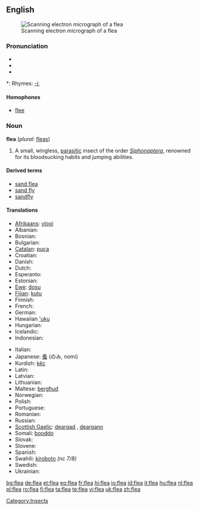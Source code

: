 {{wikipedia}}
{{see|fleá}}
==English==
[[Image:Scanning Electron Micrograph of a Flea.jpg|thumb|Scanning electron micrograph of a flea]]

===Pronunciation===
* {{IPA|/fliː/}}
* {{SAMPA|/fli:/}}
* {{audio|en-us-flea.ogg|Audio (US)}}

*: Rhymes: [[Rhymes:English:-iː|-iː]]

====Homophones====
* [[flee]]

===Noun===
'''flea''' (''plural:'' [[fleas]])

# A small, wingless, [[parasitic]] insect of the order ''[[Siphonaptera]]'', renowned for its bloodsucking habits and jumping abilities.

====Derived terms====
* [[sand flea]]
* [[sand fly]]
* [[sandfly]]

====Translations====
{{top}}
* [[Afrikaans]]: [[vlooi]]
* Albanian: {{t+|sq|plesht|m|xs=Albanian}}
* Bosnian: {{t-|bs|buha|f}}
* Bulgarian: {{t+|bg|бълха|f|tr=bǎlkhá|sc=Cyrl}}
* [[Catalan]]: [[puça]] {{f}}
* Croatian: {{t-|hr|buha|f}}
* Danish: {{t-|da|loppe|c}}
* Dutch: {{t+|nl|vlo|f}}
* Esperanto: {{t+|eo|pulo|xs=Esperanto}}
* Estonian: {{t-|et|kirp}}
* [[Ewe]]: [[dosu]] {{n}}
* [[Fijian]]: [[kutu]]
* Finnish: {{t+|fi|kirppu}}
* French: {{t+|fr|puce|f}}
* German: {{t+|de|Floh|m}}
* Hawaiian [['uku]]
* Hungarian: {{t+|hu|bolha}}
* Icelandic: {{t-|is|fló|f}}
* Indonesian: {{t+|id|kutu|xs=Indonesian}}
{{mid}}
* Italian: {{t-|it|pulce|f}}
* Japanese: [[蚤]] (のみ, nomi)
* Kurdish: [[kêç]]
* Latin: {{t+|la|pulex|m}}
* Latvian: {{t-|lv|blusa|f|xs=Latvian}}
* Lithuanian: {{t-|lt|blusa|f|xs=Lithuanian}}
* Maltese: [[bergħud]] {{m}}
* Norwegian: {{t-|no|loppe|f}}
* Polish: {{t-|pl|pchła|f}}
* Portuguese: {{t+|pt|pulga|f}}
* Romanian: {{t-|ro|purice|m}}
* Russian: {{t-|ru|блоха|f|tr=blokhá|sc=Cyrl}}
* [[Scottish Gaelic]]: [[deargad]] {{f}}, [[deargann]] {{f}}
* Somali: [[booddo]]
* Slovak: {{t-|sk|blcha|f}}
* Slovene: {{t+|sl|bolha|f}}
* Spanish: {{t+|es|pulga|f}}
* Swahili: [[kiroboto]] ''(nc 7/8)''
* Swedish: {{t-|sv|loppa|c}}
* Ukrainian: {{t-|uk|блоха|f|tr=bloha|sc=Cyrl|xs=Ukrainian}}
{{bottom}}

[[Category:Insects]]

[[bg:flea]]
[[de:flea]]
[[et:flea]]
[[eo:flea]]
[[fr:flea]]
[[hi:flea]]
[[io:flea]]
[[id:flea]]
[[it:flea]]
[[hu:flea]]
[[nl:flea]]
[[pl:flea]]
[[ro:flea]]
[[fi:flea]]
[[ta:flea]]
[[te:flea]]
[[vi:flea]]
[[uk:flea]]
[[zh:flea]]